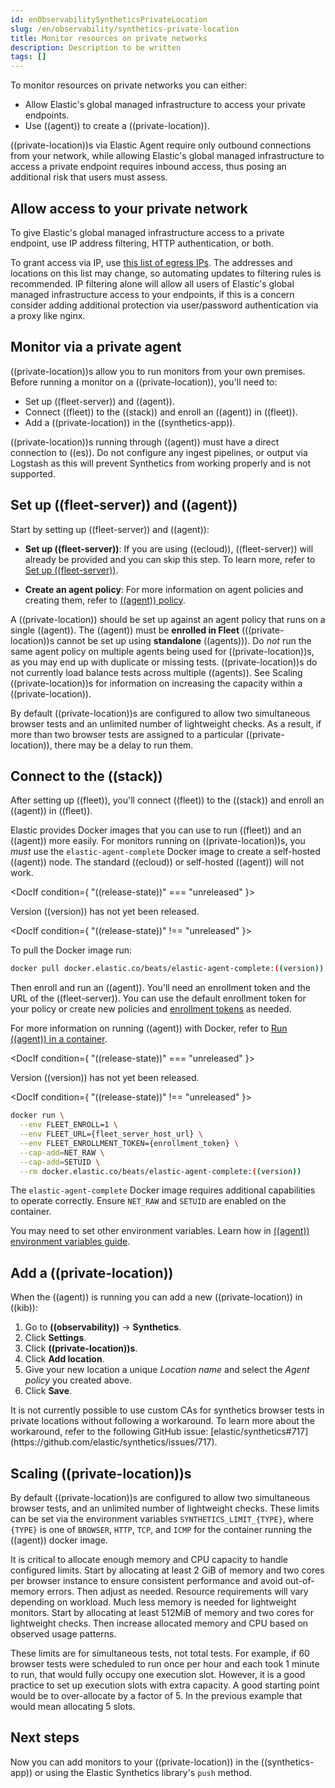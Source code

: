 ```yaml
---
id: enObservabilitySyntheticsPrivateLocation
slug: /en/observability/synthetics-private-location
title: Monitor resources on private networks
description: Description to be written
tags: []
---
```


<div id="synthetics-private-location"></div>

To monitor resources on private networks you can either:

* Allow Elastic's global managed infrastructure to access your private endpoints.
* Use ((agent)) to create a ((private-location)).

((private-location))s via Elastic Agent require only outbound connections from your network,
while allowing Elastic's global managed infrastructure to access a private endpoint requires
inbound access, thus posing an additional risk that users must assess.

<div id="monitor-via-access-control"></div>

## Allow access to your private network

To give Elastic's global managed infrastructure access to a private endpoint, use IP address filtering, HTTP authentication, or both.

To grant access via IP, use [this list of egress IPs](https://manifest.synthetics.elastic-cloud.com/v1/ip-ranges.json).
The addresses and locations on this list may change, so automating updates to
filtering rules is recommended. IP filtering alone will allow all users of Elastic's global managed infrastructure access to your endpoints, if this
is a concern consider adding additional protection via user/password authentication via a proxy like nginx.

<div id="monitor-via-private-agent"></div>

## Monitor via a private agent

((private-location))s allow you to run monitors from your own premises.
Before running a monitor on a ((private-location)), you'll need to:

* <DocLink id="enObservabilitySyntheticsPrivateLocation" section="set-up-((fleet-server))-and-((agent))">Set up ((fleet-server)) and ((agent))</DocLink>.
* <DocLink id="enObservabilitySyntheticsPrivateLocation" section="connect-to-the-((stack))">Connect ((fleet)) to the ((stack))</DocLink> and enroll an ((agent)) in ((fleet)).
* <DocLink id="enObservabilitySyntheticsPrivateLocation" section="add-a-((private-location))">Add a ((private-location))</DocLink> in the ((synthetics-app)).

<DocCallOut title="Important" color="warning">

((private-location))s running through ((agent)) must have a direct connection to ((es)).
Do not configure any ingest pipelines, or output via Logstash as this will prevent Synthetics from working properly and is not <DocLink id="enObservabilitySyntheticsSupportMatrix">supported</DocLink>.

</DocCallOut>

<div id="synthetics-private-location-fleet-agent"></div>

## Set up ((fleet-server)) and ((agent))

Start by setting up ((fleet-server)) and ((agent)):

* **Set up ((fleet-server))**: If you are using ((ecloud)), ((fleet-server)) will already be provided and you can skip this step.
    To learn more, refer to [Set up ((fleet-server))](((fleet-guide))/fleet-server.html).

* **Create an agent policy**: For more information on agent policies and creating them,
    refer to [((agent)) policy](((fleet-guide))/agent-policy.html#create-a-policy).

<DocCallOut title="Important" color="warning">

A ((private-location)) should be set up against an agent policy that runs on a single ((agent)).
The ((agent)) must be **enrolled in Fleet** (((private-location))s cannot be set up using **standalone** ((agents))).
Do _not_ run the same agent policy on multiple agents being used for ((private-location))s, as you may
end up with duplicate or missing tests. ((private-location))s do not currently load balance tests across
multiple ((agents)). See <DocLink id="enObservabilitySyntheticsPrivateLocation" section="scaling-((private-location))s">Scaling ((private-location))s</DocLink> for information on increasing the capacity
within a ((private-location)).

By default ((private-location))s are configured to allow two simultaneous browser tests and an unlimited number of lightweight checks.
As a result, if more than two browser tests are assigned to a particular ((private-location)), there may be a delay to run them.

</DocCallOut>

<div id="synthetics-private-location-connect"></div>

## Connect to the ((stack))

After setting up ((fleet)), you'll connect ((fleet)) to the ((stack))
and enroll an ((agent)) in ((fleet)).

<div id="synthetics-private-location-docker"></div>

Elastic provides Docker images that you can use to run ((fleet)) and an ((agent)) more easily.
For monitors running on ((private-location))s, you _must_ use the `elastic-agent-complete`
Docker image to create a self-hosted ((agent)) node. The standard ((ecloud)) or self-hosted
((agent)) will not work.

<DocIf condition={ "((release-state))" === "unreleased" }>

Version ((version)) has not yet been released.

</DocIf>

<DocIf condition={ "((release-state))" !== "unreleased" }>

To pull the Docker image run:

```sh
docker pull docker.elastic.co/beats/elastic-agent-complete:((version))
```

</DocIf>

Then enroll and run an ((agent)).
You'll need an enrollment token and the URL of the ((fleet-server)).
You can use the default enrollment token for your policy or create new policies
and [enrollment tokens](((fleet-guide))/fleet-enrollment-tokens.html) as needed.

For more information on running ((agent)) with Docker, refer to
[Run ((agent)) in a container](((fleet-guide))/elastic-agent-container.html).

<DocIf condition={ "((release-state))" === "unreleased" }>

Version ((version)) has not yet been released.

</DocIf>

<DocIf condition={ "((release-state))" !== "unreleased" }>

```sh
docker run \
  --env FLEET_ENROLL=1 \
  --env FLEET_URL={fleet_server_host_url} \
  --env FLEET_ENROLLMENT_TOKEN={enrollment_token} \
  --cap-add=NET_RAW \
  --cap-add=SETUID \
  --rm docker.elastic.co/beats/elastic-agent-complete:((version))
```

</DocIf>

<DocCallOut title="Important" color="warning">

The `elastic-agent-complete` Docker image requires additional capabilities to operate correctly. Ensure
`NET_RAW` and `SETUID` are enabled on the container.

</DocCallOut>

<DocCallOut title="Note">

You may need to set other environment variables.
Learn how in [((agent)) environment variables guide](((fleet-guide))/agent-environment-variables.html).

</DocCallOut>

<div id="synthetics-private-location-add"></div>

## Add a ((private-location))

When the ((agent)) is running you can add a new ((private-location)) in ((kib)):

1. Go to **((observability))** -> **Synthetics**.
1. Click **Settings**.
1. Click **((private-location))s**.
1. Click **Add location**.
1. Give your new location a unique _Location name_ and select the _Agent policy_ you created above.
1. Click **Save**.

<DocCallOut title="Important" color="warning">
It is not currently possible to use custom CAs for synthetics browser tests in private locations without following a workaround. To learn more about the workaround, refer to the following GitHub issue: [elastic/synthetics#717](https://github.com/elastic/synthetics/issues/717).
</DocCallOut>

<div id="synthetics-private-location-scaling"></div>

## Scaling ((private-location))s

By default ((private-location))s are configured to allow two simultaneous browser tests, and an unlimited number of lightweight checks.
These limits can be set via the environment variables `SYNTHETICS_LIMIT_{TYPE}`, where `{TYPE}` is one of `BROWSER`, `HTTP`, `TCP`, and `ICMP`
for the container running the ((agent)) docker image.

It is critical to allocate enough memory and CPU capacity to handle configured limits.
Start by allocating at least 2 GiB of memory and two cores per browser instance to ensure consistent
performance and avoid out-of-memory errors. Then adjust as needed. Resource requirements will vary depending on workload.
Much less memory is needed for lightweight monitors. Start by allocating at least 512MiB of memory and two cores for
lightweight checks. Then increase allocated memory and CPU based on observed usage patterns.

These limits are for simultaneous tests, not total tests. For example, if
60 browser tests were scheduled to run once per hour and each took 1 minute to run, that would fully occupy one execution slot.
However, it is a good practice to set up execution slots with extra capacity. A good starting point would be to over-allocate by
a factor of 5. In the previous example that would mean allocating 5 slots.

<div id="synthetics-private-location-next"></div>

## Next steps

Now you can add monitors to your ((private-location)) in <DocLink id="enObservabilitySyntheticsGetStartedUi">the ((synthetics-app))</DocLink> or using the <DocLink id="enObservabilitySyntheticsGetStartedProject">Elastic Synthetics library's `push` method</DocLink>.
